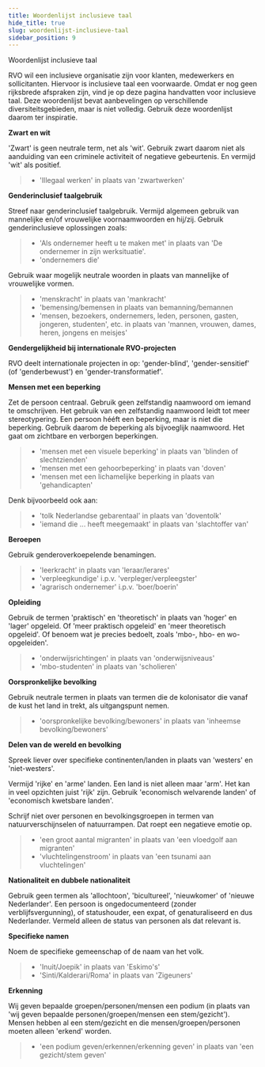 ```yaml
---
title: Woordenlijst inclusieve taal
hide_title: true
slug: woordenlijst-inclusieve-taal
sidebar_position: 9
---
```



<Heading>Woordenlijst inclusieve taal</Heading>

RVO wil een inclusieve organisatie zijn voor klanten, medewerkers en sollicitanten. Hiervoor is inclusieve taal een voorwaarde. Omdat er nog geen rijksbrede afspraken zijn, vind je op deze pagina handvatten voor inclusieve taal. Deze woordenlijst bevat aanbevelingen op verschillende diversiteitsgebieden, maar is niet volledig. Gebruik deze woordenlijst daarom ter inspiratie.

**Zwart en wit**

'Zwart' is geen neutrale term, net als 'wit'. Gebruik zwart daarom niet als aanduiding van een criminele activiteit of negatieve gebeurtenis. En vermijd 'wit' als positief.

> - 'Illegaal werken' in plaats van 'zwartwerken'

**Genderinclusief taalgebruik**

Streef naar genderinclusief taalgebruik. Vermijd algemeen gebruik van mannelijke en/of vrouwelijke voornaamwoorden en hij/zij. Gebruik genderinclusieve oplossingen zoals:

> - 'Als ondernemer heeft u te maken met' in plaats van 'De ondernemer in zijn werksituatie'.
> - 'ondernemers die'

Gebruik waar mogelijk neutrale woorden in plaats van mannelijke of vrouwelijke vormen.

> - 'menskracht' in plaats van 'mankracht'
> - 'bemensing/bemensen in plaats van bemanning/bemannen
> - 'mensen, bezoekers, ondernemers, leden, personen, gasten, jongeren, studenten', etc. in plaats van 'mannen, vrouwen, dames, heren, jongens en meisjes'

**Gendergelijkheid bij internationale RVO-projecten**

RVO deelt internationale projecten in op: 'gender-blind', 'gender-sensitief' (of 'genderbewust') en 'gender-transformatief'.

**Mensen met een beperking**

Zet de persoon centraal. Gebruik geen zelfstandig naamwoord om iemand te omschrijven. Het gebruik van een zelfstandig naamwoord leidt tot meer stereotypering. Een persoon hééft een beperking, maar is niet die beperking. Gebruik daarom de beperking als bijvoeglijk naamwoord. Het gaat om zichtbare en verborgen beperkingen.

> - 'mensen met een visuele beperking' in plaats van 'blinden of slechtzienden'
> - 'mensen met een gehoorbeperking' in plaats van 'doven'
> - 'mensen met een lichamelijke beperking in plaats van 'gehandicapten'

Denk bijvoorbeeld ook aan:

> - 'tolk Nederlandse gebarentaal' in plaats van 'doventolk'
> - 'iemand die ... heeft meegemaakt' in plaats van 'slachtoffer van'

**Beroepen**

Gebruik genderoverkoepelende benamingen.

> - 'leerkracht' in plaats van 'leraar/lerares'
> - 'verpleegkundige' i.p.v. 'verpleger/verpleegster'
> - 'agrarisch ondernemer' i.p.v. 'boer/boerin'

**Opleiding**

Gebruik de termen 'praktisch' en 'theoretisch' in plaats van 'hoger' en 'lager' opgeleid. Of 'meer praktisch opgeleid' en 'meer theoretisch opgeleid'. Of benoem wat je precies bedoelt, zoals 'mbo-, hbo- en wo-opgeleiden'.

> - 'onderwijsrichtingen' in plaats van 'onderwijsniveaus'
> - 'mbo-studenten' in plaats van 'scholieren'

**Oorspronkelijke bevolking**

Gebruik neutrale termen in plaats van termen die de kolonisator die vanaf de kust het land in trekt, als uitgangspunt nemen.

> - 'oorspronkelijke bevolking/bewoners' in plaats van 'inheemse bevolking/bewoners'

**Delen van de wereld en bevolking**

Spreek liever over specifieke continenten/landen in plaats van 'westers' en 'niet-westers'.

Vermijd 'rijke' en 'arme' landen. Een land is niet alleen maar 'arm'. Het kan in veel opzichten juist 'rijk' zijn. Gebruik 'economisch welvarende landen' of 'economisch kwetsbare landen'.

Schrijf niet over personen en bevolkingsgroepen in termen van natuurverschijnselen of natuurrampen. Dat roept een negatieve emotie op.

> - 'een groot aantal migranten' in plaats van 'een vloedgolf aan migranten'
> - 'vluchtelingenstroom' in plaats van 'een tsunami aan vluchtelingen'

**Nationaliteit en dubbele nationaliteit**

Gebruik geen termen als 'allochtoon', 'bicultureel', 'nieuwkomer' of 'nieuwe Nederlander'. Een persoon is ongedocumenteerd (zonder verblijfsvergunning), of statushouder, een expat, of genaturaliseerd en dus Nederlander. Vermeld alleen de status van personen als dat relevant is.

**Specifieke namen**

Noem de specifieke gemeenschap of de naam van het volk.

> - 'Inuit/Joepik' in plaats van 'Eskimo's'
> - 'Sinti/Kalderari/Roma' in plaats van 'Zigeuners'

**Erkenning**

Wij geven bepaalde groepen/personen/mensen een podium (in plaats van 'wij geven bepaalde personen/groepen/mensen een stem/gezicht'). Mensen hebben al een stem/gezicht en die mensen/groepen/personen moeten alleen 'erkend' worden.

> - 'een podium geven/erkennen/erkenning geven' in plaats van 'een gezicht/stem geven'
